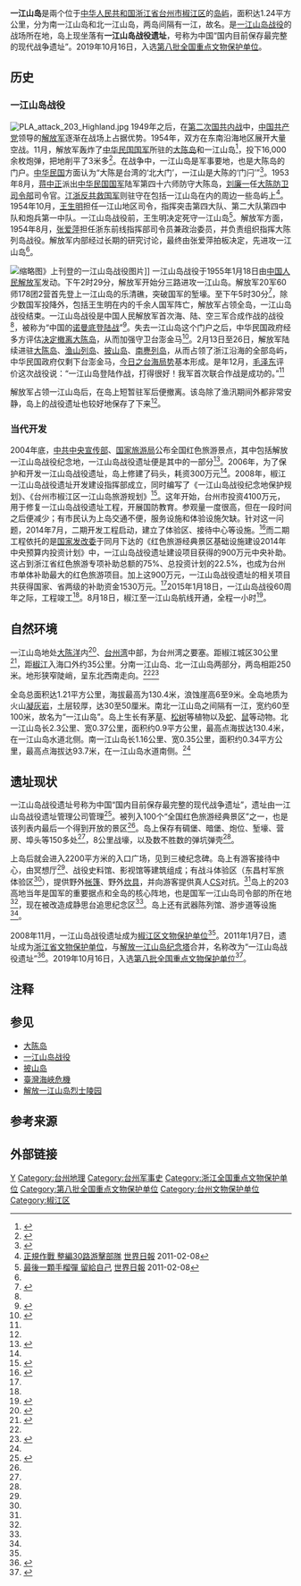 {{NoteTA
| G1 = 單位
}}
{{Coord|28.6100|N|121.8200|E|region:CN_type:isle|format=dms|display=title}}
{{Redirect|一江山岛战役遗址|位于台州市椒江区枫山北麓的陵园、纪念塔，遗址的另一部分|解放一江山岛烈士陵园}}
'''一江山岛'''是兩个位于[[中华人民共和国|中华人民共和国]][[浙江省|浙江省]][[台州市|台州市]][[椒江区|椒江区]]的[[岛屿|岛屿]]，面积达1.24平方公里，分为南一江山岛和北一江山岛，两岛间隔有一江，故名。是[[一江山岛战役|一江山岛战役]]的战场所在地，岛上现坐落有'''一江山岛战役遗址'''，号称为中国“国内目前保存最完整的现代战争遗址”。2019年10月16日，入选[[第八批全国重点文物保护单位|第八批全国重点文物保护单位]]。

== 历史 ==
{{更多信息|台州市#历史|台州市行政区划#区划沿革}}
=== 一江山岛战役 ===
[[File:PLA_attack_203_Highland.jpg|thumb]]
{{Main|一江山岛战役}}
{{NoteUTC+8}}
1949年之后，在[[第二次国共内战|第二次国共内战]]中，[[中国共产党|中国共产党]]领导的[[中国人民解放军|解放军]]逐渐在战场上占据优势。1954年，双方在东南沿海地区展开大量空战。11月，解放军轰炸了[[中华民国国军|中华民国国军]]所驻的[[大陈岛|大陈岛]]和一江山岛<ref>{{cite book|author1=[[陈布雷|陈布雷]]|title=蒋介石先生年表|date=1978-06-01|publisher=传记文学出版社|location=台北|page=79}}</ref>，投下16,000余枚炮弹，把地削平了3米多<ref name=":0">{{Cite web|title=人文>椒江旅游>历史文化>一江山岛战役遗址|url=http://jiaojiangnews.com/rw/jjly/lswh/news/201506/Content_117421.shtml|accessdate=2019-10-26|author=|date=2015-06-30|format=|publisher=椒江新闻网|language=|archive-date=2020-11-02|archive-url=https://web.archive.org/web/20201102202804/http://jiaojiangnews.com/rw/jjly/lswh/news/201506/Content_117421.shtml}}</ref>。在战争中，一江山岛是军事要地，也是大陈岛的门户。[[中华民国|中华民国]]方面认为“大陈是台湾的‘北大门’，一江山是大陈的‘门闩’”<ref name="ifeng">{{cite news |author1=丁晓平 |title=亮剑台海：解放军首次联合作战解放一江山岛纪实 |url=http://news.ifeng.com/history/1/200710/1010_335_252972.shtml |accessdate=2019-10-25 |publisher=人民网 |date=2007-10-10 |archive-url=https://web.archive.org/web/20140912205652/http://news.ifeng.com/history/1/200710/1010_335_252972.shtml |archive-date=2014-09-12 |dead-url=no }}</ref>{{rp|3}}。1953年8月，[[蒋中正|蒋中正]]派出[[中华民国国军|中华民国国军]]陆军第四十六师防守大陈岛，[[刘廉一|刘廉一]]任[[大陈防卫司令部|大陈防卫司令部]]司令官。[[江浙反共救国军|江浙反共救国军]]则驻守在包括一江山岛在内的周边一些岛屿上<ref>[http://www.worldjournal.com/view/aTaiwannews/11307040/article-%E6%AD%A3%E8%A6%8F%E4%BD%9C%E6%88%B0-%E6%95%B4%E7%B7%A830%E8%B7%AF%E6%B8%B8%E6%93%8A%E9%83%A8%E9%9A%8A?instance=twbull 正規作戰 整編30路游擊部隊] {{Webarchive|url=https://archive.is/20130428141640/http://www.worldjournal.com/view/aTaiwannews/11307040/article-%E6%AD%A3%E8%A6%8F%E4%BD%9C%E6%88%B0-%E6%95%B4%E7%B7%A830%E8%B7%AF%E6%B8%B8%E6%93%8A%E9%83%A8%E9%9A%8A?instance=twbull |date=2013-04-28 }}[[世界日報|世界日報]] 2011-02-08</ref>。1954年10月，[[王生明|王生明]]担任一江山地区司令，指挥突击第四大队、第二大队第四中队和炮兵第一中队。一江山岛战役前，王生明决定死守一江山岛<ref name="手榴彈">[http://www.worldjournal.com/view/aTaiwannews/11307034/article-%E6%9C%80%E5%BE%8C%E4%B8%80%E9%A1%86%E6%89%8B%E6%A6%B4%E5%BD%88-%E7%95%99%E7%B5%A6%E8%87%AA%E5%B7%B1?instance=twnews2 最後一顆手榴彈 留給自己] {{Webarchive|url=https://archive.is/20130428142602/http://www.worldjournal.com/view/aTaiwannews/11307034/article-%E6%9C%80%E5%BE%8C%E4%B8%80%E9%A1%86%E6%89%8B%E6%A6%B4%E5%BD%88-%E7%95%99%E7%B5%A6%E8%87%AA%E5%B7%B1?instance=twnews2 |date=2013-04-28 }}[[世界日報|世界日報]] 2011-02-08</ref>。解放军方面，1954年8月，[[张爱萍|张爱萍]]担任浙东前线指挥部司令员兼政治委员，并负责组织指挥大陈列岛战役。解放军内部经过长期的研究讨论，最终由张爱萍拍板决定，先进攻一江山岛<ref name="ifeng" />{{rp|1-3}}。

[[File:1967-10_解放军一江山岛战役.jpg|缩略图]]》上刊登的一江山岛战役图片]]
一江山岛战役于1955年1月18日由[[中国人民解放军|中国人民解放军]]发动。下午2时29分，解放军开始分三路进攻一江山岛。解放军20军60师178团2营首先登上一江山岛的乐清礁，突破国军的堑壕。至下午5时30分<ref>{{Cite web|title=一江山岛战役|url=http://www.china.com.cn/chinese/zhuanti/174230.htm|accessdate=2019-10-26|author=|date=2002-07-16|format=|publisher=中国网|language=|archive-url=https://web.archive.org/web/20070917102004/http://www.china.com.cn/chinese/zhuanti/174230.htm|archive-date=2007-09-17|dead-url=no}}</ref>，除少数国军投降外，包括王生明在内的千余人国军阵亡，解放军占领全岛，一江山岛战役结束。一江山岛战役是中国人民解放军首次海、陆、空三军合成作战的战役<ref name="ifeng" />{{rp|4}}，被称为“中国的[[诺曼底登陆|诺曼底登陆战]]”<ref name=":1">{{Cite news|url=http://paper.taizhou.com.cn/tzrb/html/2014-11/27/content_588651.htm|title=椒江改造一江山岛战役遗址|author=徐国友|date=2014-11-27|work=台州日报|publisher=|accessdate=|language=|format=|archive-date=2020-11-02|archive-url=https://web.archive.org/web/20201102210111/http://paper.taizhou.com.cn/tzrb/html/2014-11/27/content_588651.htm}}</ref>。失去一江山岛这个门户之后，中华民国政府经多方评估[[大陳島撤退|决定撤离大陈岛]]，从而加强守卫台澎金马<ref>{{Cite news|url=http://www.chinatimes.com/newspapers/20140618000578-260115|title=照片驚見3歲的他...大陳義胞激動|last=中時電子報|newspaper=中時電子報|accessdate=2016-12-29|language=zh-TW|archive-url=https://web.archive.org/web/20161230160011/http://www.chinatimes.com/newspapers/20140618000578-260115|archive-date=2016-12-30|dead-url=no}}</ref>。2月13日至26日，解放军陆续进驻[[大陈岛|大陈岛]]、[[渔山列岛|渔山列岛]]、[[披山岛|披山岛]]、[[南麂列岛|南麂列岛]]，从而占领了浙江沿海的全部岛屿，中华民国政府仅剩下台澎金马，[[臺灣問題|今日之台海局势]]基本形成。是年12月，[[毛泽东|毛泽东]]评价这次战役说：“一江山岛登陆作战，打得很好！我军首次联合作战是成功的。”<ref name="ifeng" />{{Rp|8}}

解放军占领一江山岛后，在岛上短暂驻军后便撤离。该岛除了渔汛期间外都非常安静，岛上的战役遗址也较好地保存了下来<ref name=":0" />。

=== 当代开发 ===

2004年底，[[中共中央宣传部|中共中央宣传部]]、[[中华人民共和国国家旅游局|国家旅游局]]公布全国红色旅游景点，其中包括解放一江山岛战役纪念地，一江山岛战役遗址便是其中的一部分<ref name=":2">{{Cite news|url=http://tznews.taizhou.com.cn/news/NewsDetails?newsId=77749|title=深读丨台州这8家单位，何以入选第八批全国重点文物保护单位|author=|date=2019-10-19|work=中国台州网|publisher=|accessdate=|language=|format=}}{{Dead link|date=2019年12月 |bot=InternetArchiveBot |fix-attempted=yes }}</ref>。2006年，为了保护和开发一江山岛战役遗址，岛上修建了码头，耗资300万元<ref name=":0" />。2008年，椒江一江山岛战役遗址开发建设指挥部成立，同时编写了《一江山岛战役纪念地保护规划》、《台州市椒江区一江山岛旅游规划》<ref name=":3">{{Cite news|url=http://zjnews.zjol.com.cn/system/2014/07/14/020137617.shtml|title=台州一江山岛战役遗址获900万元中央红色旅游专项补助|author=朱玲巧|date=2014-07-14|work=中国台州网|publisher=|accessdate=|language=|format=|archive-date=2020-11-02|archive-url=https://web.archive.org/web/20201102200322/http://zjnews.zjol.com.cn/system/2014/07/14/020137617.shtml}}</ref>。这年开始，台州市投资4100万元，用于修复一江山岛战役遗址工程，开展国防教育。参观量一度很高，但在一段时间之后便减少；有市民认为上岛交通不便，服务设施和体验设施欠缺。针对这一问题，2014年7月，二期开发工程启动，建立了体验区、接待中心等设施。<ref name=":4">{{cite news |author1=罗正然 |author2=李健南 |title=一江山岛战役遗址的华丽嬗变 |url=http://www.81.cn/gfbmap/content/2018-04/30/content_204906.htm |accessdate=2019-10-25 |work=中国国防报 |date=2019-10-25 |archive-date=2020-09-13 |archive-url=https://web.archive.org/web/20200913165720/http://www.81.cn/gfbmap/content/2018-04/30/content_204906.htm |dead-url=no }}</ref>而二期工程依托的是[[中华人民共和国国家发展和改革委员会|国家发改委]]于同月下达的《红色旅游经典景区基础设施建设2014年中央预算内投资计划》中，一江山岛战役遗址建设项目获得的900万元中央补助。这占到浙江省红色旅游专项补助总额的75%、总投资计划的22.5%，也成为台州市单体补助最大的红色旅游项目。加上这900万元，一江山岛战役遗址的相关项目共获得国家、省两级的补助资金1530万元。<ref name=":3" />2015年1月18日，一江山岛战役60周年之际，工程竣工<ref name=":5" />。8月18日，椒江至一江山岛航线开通，全程一小时<ref>{{Cite news|url=http://m.people.cn/n/2015/0819/c188-4362397.html|title=浙江台州一江山岛景区正式通航|author=王俊禄|date=2015-08-19|work=新华网 (人民网转载)|publisher=|accessdate=|language=|format=|archive-date=2019-10-26|archive-url=https://web.archive.org/web/20191026152050/http://m.people.cn/n/2015/0819/c188-4362397.html}}</ref>。

== 自然环境 ==
一江山岛地处[[大陈洋|大陈洋]]内<ref name="台州地区志">{{cite book |url=http://diglweb.zjlib.net.cn:8081/zjtsg/dfz/dfzd.jsp?searchword=%B9%DD%B2%D8%B1%EA%CA%B6%3D%27K295.5323021995%27*%D2%BB%BC%B6%C4%BF%C2%BC%3D%27%B5%DA%B6%FE%D5%C2++%D7%D4%C8%BB%BB%B7%BE%B3%27&channelid=91361&record=3 |author1=台州地区地方志编纂委员会 |title=第二章 自然环境 第二节 地貌 |work=台州地区志 |location=杭州 |publisher=浙江人民出版社 |year=1995 |isbn=7213011413 |access-date=2019-10-26 |archive-date=2020-11-02 |archive-url=https://web.archive.org/web/20201102231241/http://diglweb.zjlib.net.cn:8081/zjtsg/dfz/dfzd.jsp?searchword=%B9%DD%B2%D8%B1%EA%CA%B6%3D%27K295.5323021995%27*%D2%BB%BC%B6%C4%BF%C2%BC%3D%27%B5%DA%B6%FE%D5%C2++%D7%D4%C8%BB%BB%B7%BE%B3%27&channelid=91361&record=3 }}</ref>、[[台州湾|台州湾]]中部，为台州湾之要塞。距椒江城区30公里<ref name=":6">{{Cite news|url=http://www.chinanews.com/mil/2015/01-18/6979387.shtml|title=一江山岛战役遗址开放 浙江台州添“红色新名片”|author=李津 李苑露|date=2015-01-18|work=中国新闻网|publisher=|accessdate=|language=|format=|archive-url=https://web.archive.org/web/20150703132829/http://www.chinanews.com/mil/2015/01-18/6979387.shtml|archive-date=2015-07-03|dead-url=no}}</ref>，距[[椒江|椒江]]入海口外约35公里。分南一江山岛、北一江山岛两部分，两岛相距250米。地形狭窄陡峭，呈东北西南走向。<ref name="ifeng" />{{rp|3}}<ref name="椒江市地名志">{{cite book |author1=椒江市地名委员会办公室 |title=卷六 岛礁地名 岛屿 |work=椒江市地名志 |date=1987 |publisher=上海市印刷四厂 |location=上海 |url=http://diglweb.zjlib.net.cn:8081/zjtsg/dfz/dfzd.jsp?searchword=%B9%DD%B2%D8%B1%EA%CA%B6%3D%27K925.53_4301%27*%D2%BB%BC%B6%C4%BF%C2%BC%3D%27%BE%ED%C1%F9%B5%BA%BD%B8%B5%D8%C3%FB%27*%B6%FE%BC%B6%C4%BF%C2%BC%3D%27%B5%BA%D3%EC%27&channelid=91361&record=1 |access-date=2019-10-26 |archive-date=2020-11-02 |archive-url=https://web.archive.org/web/20201102201522/http://diglweb.zjlib.net.cn:8081/zjtsg/dfz/dfzd.jsp?searchword=%B9%DD%B2%D8%B1%EA%CA%B6%3D%27K925.53_4301%27*%D2%BB%BC%B6%C4%BF%C2%BC%3D%27%BE%ED%C1%F9%B5%BA%BD%B8%B5%D8%C3%FB%27*%B6%FE%BC%B6%C4%BF%C2%BC%3D%27%B5%BA%D3%EC%27&channelid=91361&record=1 }}</ref>

全岛总面积达1.21平方公里，海拔最高为130.4米，浪蚀崖高6至9米。全岛地质为火山[[凝灰岩|凝灰岩]]，土层较厚，达30至50厘米。南北一江山岛之间隔有一江，宽约60至100米，故名为“一江山岛”。岛上生长有茅[[草|草]]、[[松树|松树]]等植物以及[[蛇|蛇]]、[[鼠|鼠]]等动物。北一江山岛长2.3公里、宽0.37公里{{NoteTag|一说：北江山东西长约1900米，南北宽约700米<ref name="ifeng" />{{rp|3}}}}，面积约0.9平方公里，最高点海拔达130.4米，在一江山岛水道北侧。南一江山岛长1.16公里、宽0.35公里{{NoteTag|一说：南江山东西长约1100米，南北宽约300米<ref name="ifeng" />{{rp|3}}}}，面积约0.34平方公里，最高点海拔达93.7米，在一江山岛水道南侧。<ref name="椒江市地名志" />

== 遗址现状 ==
{{文物保护单位
| 级别 = 国家级
| 名称 = 一江山岛战役遗址
| 图片 = 
| 说明 = 
| 所在 = [[浙江省|浙江省]][[台州市|台州市]][[椒江区|椒江区]]
| 分类 = 近现代重要史迹及代表性建筑
| 时代 = 1955年
| 编号 = 8-0590-5-074
| 登录 = 2019年10月7日
}}
一江山岛战役遗址号称为中国“国内目前保存最完整的现代战争遗址”，遗址由一江山岛战役遗址管理公司管理<ref name=":5">{{cite news |author1=王晓峰 |title=一江山岛战役遗址一期工程竣工 |url=http://www.taizhou.com.cn/news/2015-01/19/content_2006322.htm |accessdate=2019-10-25 |publisher=中国台州网-台州晚报 |date=2015-01-19 }}{{Dead link|date=2019年12月 |bot=InternetArchiveBot |fix-attempted=yes }}</ref>。被列入100个“全国红色旅游经典景区”之一，也是该列表内最后一个得到开放的景区<ref name=":1" />。岛上保存有碉堡、暗堡、炮位、堑壕、营房、埠头等150多处<ref name=":2" />，8公里战壕，以及数不胜数的弹坑弹壳<ref name=":4" />。

上岛后就会进入2200平方米的入口广场，见到三棱纪念碑。岛上有游客接待中心，由冥想厅<ref name=":6" />、战役史料馆、影视馆等建筑组成；有战斗体验区（东昌村军旅体验区<ref name=":6" />），提供野外[[帐篷|帐篷]]、野外[[炊具|炊具]]，并向游客提供真人[[反恐精英|CS]]对抗。<ref name=":4" />岛上的203高地当年是国军的重要据点和全岛的核心阵地，也是国军一江山岛司令部的所在地<ref name=":0" />，现在被改造成静思台追思纪念区<ref name=":6" />。岛上还有武器陈列馆、游步道等设施<ref name=":3" />。

2008年11月，一江山岛战役遗址成为[[椒江区文物保护单位|椒江区文物保护单位]]<ref name=":2" />。2011年1月7日，遗址成为[[浙江省文物保护单位|浙江省文物保护单位]]，与[[解放一江山岛纪念塔|解放一江山岛纪念塔]]合并，名称改为“一江山岛战役遗址”<ref>{{cite web|title=浙江省人民政府关于公布第六批省级文物保护单位和与现有省级文物保护单位合并项目及更名省级文物保护单位的通知|url=http://www.zj.gov.cn/art/2013/1/4/art_12880_71859.html|accessdate=2011-02-14|author=|date=2011-01-28|publisher=浙江省人民政府|language=|archive-url=https://web.archive.org/web/20170202061821/http://www.zj.gov.cn/art/2013/1/4/art_12880_71859.html|archive-date=2017-02-02|dead-url=no}}</ref>。2019年10月16日，入选[[第八批全国重点文物保护单位|第八批全国重点文物保护单位]]<ref>{{cite web | title=国务院关于核定并公布第八批全国重点文物保护单位的通知 | website=中国政府网 | date=2019-10-16 | url=http://www.gov.cn/zhengce/content/2019-10/16/content_5440577.htm | access-date=2019-10-16 | archive-url=https://web.archive.org/web/20191016134146/http://www.gov.cn/zhengce/content/2019-10/16/content_5440577.htm | archive-date=2019-10-16 | dead-url=no }}</ref>。

== 注释 ==
{{NoteFoot}}

== 参见 ==

* [[大陈岛|大陈岛]]
* [[一江山岛战役|一江山岛战役]]
* [[披山岛|披山岛]]
* [[臺灣海峽危機|臺灣海峽危機]]
* [[解放一江山岛烈士陵园|解放一江山岛烈士陵园]]

== 参考来源 ==
{{Reflist|3}}

== 外部链接 ==
{{浙江全国重点文物保护单位}}
{{台州市}}

[[Category:浙江岛屿|Y]]
[[Category:台州地理|Category:台州地理]]
[[Category:台州军事史|Category:台州军事史]]
[[Category:浙江全国重点文物保护单位|Category:浙江全国重点文物保护单位]]
[[Category:第八批全国重点文物保护单位|Category:第八批全国重点文物保护单位]]
[[Category:台州文物保护单位|Category:台州文物保护单位]]
[[Category:椒江区|Category:椒江区]]
